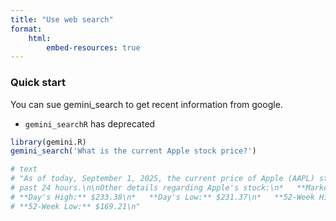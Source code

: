 ```yaml
---
title: "Use web search"
format: 
    html:
        embed-resources: true
---
```


### Quick start

You can sue gemini_search to get recent information from google.

- `gemini_searchR` has deprecated

```r
library(gemini.R)
gemini_search('What is the current Apple stock price?')

# text
# "As of today, September 1, 2025, the current price of Apple (AAPL) stock is $232.14. It has decreased by -0.18% in the 
# past 24 hours.\n\nOther details regarding Apple's stock:\n*   **Market Cap:** $3.45T\n*   **Open Price:** $232.55\n*   
# **Day's High:** $233.38\n*   **Day's Low:** $231.37\n*   **52-Week High:** $260.10 (reached on Dec 25, 2024)\n*   
# **52-Week Low:** $169.21\n" 
```